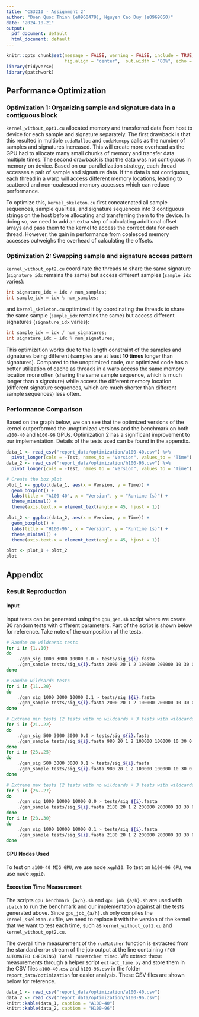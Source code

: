 ```yaml
---
title: "CS3210 - Assignment 2"
author: "Doan Quoc Thinh (e0960479), Nguyen Cao Duy (e0969050)"
date: "2024-10-21"
output:
  pdf_document: default
  html_document: default
---
```


```r
knitr::opts_chunk$set(message = FALSE, warning = FALSE, include = TRUE,
                      fig.align = "center",  out.width = "80%", echo = FALSE)
library(tidyverse)
library(patchwork)
```

## Performance Optimization

### Optimization 1: Organizing sample and signature data in a contiguous block

`kernel_without_opt1.cu` allocated memory and transferred data from host to device for each sample and signature separately. The first drawback is that this resulted in multiple `cudaMalloc` and `cudaMemcpy` calls as the number of samples and signatures increased. This will create more overhead as the GPU had to allocate many small chunks of memory and transfer data multiple times. The second drawback is that the data was not contiguous in memory on device. Based on our parallelization strategy, each thread accesses a pair of sample and signature data. If the data is not contiguous, each thread in a warp will access different memory locations, leading to scattered and non-coalesced memory accesses which can reduce performance.

To optimize this, `kernel_skeleton.cu` first concatenated all sample sequences, sample qualities, and signature sequences into 3 contiguous strings on the host before allocating and transferring them to the device. In doing so, we need to add an extra step of calculating additional offset arrays and pass them to the kernel to access the correct data for each thread. However, the gain in performance from coalesced memory accesses outweighs the overhead of calculating the offsets.

### Optimization 2: Swapping sample and signature access pattern

`kernel_without_opt2.cu` coordinate the threads to share the same signature (`signature_idx` remains the same) but access different samples (`sample_idx` varies):

```cpp
int signature_idx = idx / num_samples;
int sample_idx = idx % num_samples;
```

and `kernel_skeleton.cu` optimized it by coordinating the threads to share the same sample (`sample_idx` remains the same) but access different signatures (`signature_idx` varies):

```cpp
int sample_idx = idx / num_signatures;
int signature_idx = idx % num_signatures;
```

This optimization works due to the length constraint of the samples and signatures being different (samples are at least **10 times** longer than signatures). Compared to the unoptimized code, our optimized code has a better utilization of cache as threads in a warp access the same memory location more often (sharing the same sample sequence, which is much longer than a signature) while access the different memory location (different signature sequences, which are much shorter than different sample sequences) less often.

### Performance Comparison

Based on the graph below, we can see that the optimized versions of the kernel outperformed the unoptimized versions and the benchmark on both `a100-40` and `h100-96` GPUs. Optimization 2 has a significant improvement to our implementation. Details of the tests used can be found in the appendix.

```r
data_1 <- read_csv("report_data/optimization/a100-40.csv") %>% 
  pivot_longer(cols = -Test, names_to = "Version", values_to = "Time")
data_2 <- read_csv("report_data/optimization/h100-96.csv") %>% 
  pivot_longer(cols = -Test, names_to = "Version", values_to = "Time")

# Create the box plot
plot_1 <- ggplot(data_1, aes(x = Version, y = Time)) +
  geom_boxplot() +
  labs(title = "A100-40", x = "Version", y = "Runtime (s)") +
  theme_minimal() +
  theme(axis.text.x = element_text(angle = 45, hjust = 1))

plot_2 <- ggplot(data_2, aes(x = Version, y = Time)) +
  geom_boxplot() +
  labs(title = "H100-96", x = "Version", y = "Runtime (s)") +
  theme_minimal() +
  theme(axis.text.x = element_text(angle = 45, hjust = 1))

plot <- plot_1 + plot_2
plot
```

\newpage
## Appendix

### Result Reproduction

#### Input

Input tests can be generated using the `gpu_gen.sh` script where we create 30 random tests with different parameters. Part of the script is shown below for reference. Take note of the composition of the tests.

```bash
# Random no wildcards tests
for i in {1..10}
do
    ./gen_sig 1000 3000 10000 0.0 > tests/sig_${i}.fasta
    ./gen_sample tests/sig_${i}.fasta 2000 20 1 2 100000 200000 10 30 0.0 > tests/samp_${i}.fastq
done

# Random wildcards tests
for i in {11..20}
do
    ./gen_sig 1000 3000 10000 0.1 > tests/sig_${i}.fasta
    ./gen_sample tests/sig_${i}.fasta 2000 20 1 2 100000 200000 10 30 0.1 > tests/samp_${i}.fastq
done

# Extreme min tests (2 tests with no wildcards + 3 tests with wildcards)
for i in {21..22}
do
    ./gen_sig 500 3000 3000 0.0 > tests/sig_${i}.fasta
    ./gen_sample tests/sig_${i}.fasta 980 20 1 2 100000 100000 10 30 0.0 > tests/samp_${i}.fastq
done
for i in {23..25}
do
    ./gen_sig 500 3000 3000 0.1 > tests/sig_${i}.fasta
    ./gen_sample tests/sig_${i}.fasta 980 20 1 2 100000 100000 10 30 0.1 > tests/samp_${i}.fastq
done

# Extreme max tests (2 tests with no wildcards + 3 tests with wildcards)
for i in {26..27}
do
    ./gen_sig 1000 10000 10000 0.0 > tests/sig_${i}.fasta
    ./gen_sample tests/sig_${i}.fasta 2180 20 1 2 200000 200000 10 30 0.0 > tests/samp_${i}.fastq
done
for i in {28..30}
do
    ./gen_sig 1000 10000 10000 0.1 > tests/sig_${i}.fasta
    ./gen_sample tests/sig_${i}.fasta 2180 20 1 2 200000 200000 10 30 0.1 > tests/samp_${i}.fastq
done
```

#### GPU Nodes Used

To test on `a100-40 MIG GPU`, we use node `xgph10`. To test on `h100-96 GPU`, we use node `xgpi0`.

#### Execution Time Measurement

The scripts `gpu_benchmark_{a/h}.sh` and `gpu_job_{a/h}.sh` are used with `sbatch` to run the benchmark and our implementation against all the tests generated above. Since `gpu_job_{a/h}.sh` only compiles the `kernel_skeleton.cu` file, we need to replace it with the version of the kernel that we want to test each time, such as `kernel_without_opt1.cu` and `kernel_without_opt2.cu`.

The overall time measurement of the `runMatcher` function is extracted from the standard error stream of the job output at the line containing `(FOR AUTOMATED CHECKING) Total runMatcher time:`. We extract these measurements through a helper script `extract_time.py` and store them in the CSV files `a100-40.csv` and `h100-96.csv` in the folder `report_data/optimization` for easier analysis. These CSV files are shown below for reference.

```r
data_1 <- read_csv("report_data/optimization/a100-40.csv")
data_2 <- read_csv("report_data/optimization/h100-96.csv")
knitr::kable(data_1, caption = "A100-40")
knitr::kable(data_2, caption = "H100-96")
```